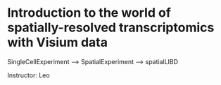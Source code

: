 # Introduction to the world of spatially-resolved transcriptomics with Visium data

SingleCellExperiment --> SpatialExperiment --> spatialLIBD

Instructor: Leo
